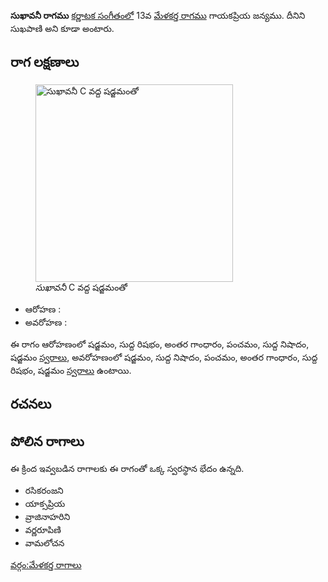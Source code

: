 {{Infobox ragam
	| name          	= సుఖావనీ
	| synonym	    	=  సుఖపాణి
	| mela          	= 
	| chakra        	= 
	| janaka        	= 
	| type          	= ఔదవ
	| arohanam      	= {{svaraC|S|R1|G3|P|N1|S'}} 
	| avarohanam    	= {{svaraC|S'|N1|P|G3|R1|S}}
	| jeeva         	=
	| chhaya        	=
	| nyasa         	=
	| vishesha      	= 
	| equivalent  		= 
}}
{{కర్ణాటక సంగీత రాగాలు}}
'''సుఖావనీ రాగము''' [[కర్ణాటక సంగీతం]]లో 13వ [[మేళకర్త రాగము]] గాయకప్రియ జన్యము. దీనిని  సుఖపాణి అని కూడా అంటారు.


==రాగ లక్షణాలు==
[[Image:sukhavani_kb2wiki.png|thumb|right|316px|''సుఖావనీ'' C వద్ద షడ్జమంతో]]

* ఆరోహణ : {{svaraC|S|R1|G3|P|N1|S'}} 
* అవరోహణ : {{svaraC|S'|N1|P|G3|R1|S}}

ఈ రాగం ఆరోహణంలో షడ్జమం, సుద్ద  రిషభం, అంతర గాంధారం, పంచమం, సుద్ద నిషాదం, షడ్జమం [[స్వరాలు]], అవరోహణంలో షడ్జమం, సుద్ద నిషాదం, పంచమం, అంతర గాంధారం, సుద్ద  రిషభం, షడ్జమం [[స్వరాలు]] ఉంటాయి.

==రచనలు==



==పోలిన రాగాలు==
ఈ క్రింద ఇవ్వబడిన రాగాలకు ఈ రాగంతో ఒక్క స్వరస్థాన భేదం ఉన్నది.
* రసికరంజని
* యాక్సప్రియ
* వ్రాజినాహరిని
* వర్ణరూపిణి
* వామలోచన



[[వర్గం:మేళకర్త రాగాలు]]